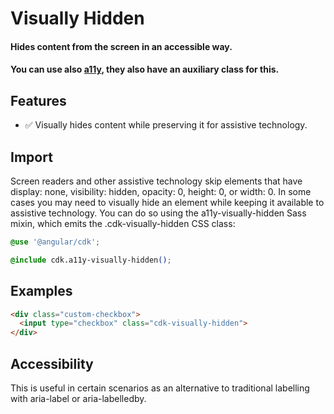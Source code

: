
<Meta title="Utilities/Visually Hidden" />

# Visually Hidden

#### Hides content from the screen in an accessible way.
#### You can use also [a11y](https://material.angular.io/cdk/a11y), they also have an auxiliary class for this.

## Features

-   ✅ Visually hides content while preserving it for assistive technology.

## Import

Screen readers and other assistive technology skip elements that have display: none, visibility: hidden, opacity: 0, height: 0, or width: 0. In some cases you may need to visually hide an element while keeping it available to assistive technology.
You can do so using the a11y-visually-hidden Sass mixin, which emits the .cdk-visually-hidden CSS class:

```css
@use '@angular/cdk';

@include cdk.a11y-visually-hidden();
```


## Examples

```html
<div class="custom-checkbox">
  <input type="checkbox" class="cdk-visually-hidden">
</div>
```

## Accessibility

This is useful in certain scenarios as an alternative to traditional labelling with aria-label or aria-labelledby.
